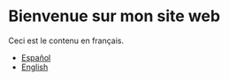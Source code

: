 # Bienvenue sur mon site web

Ceci est le contenu en français.

- [Español](../es/index.qmd)
- [English](../en/index.qmd)
